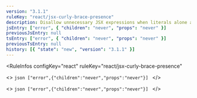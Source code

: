 ```yaml
---
version: "3.1.1"
ruleKey: "react/jsx-curly-brace-presence"
description: Disallow unnecessary JSX expressions when literals alone are sufficient or enfore JSX expressions on literals in JSX children or attributes
jsEntry: ["error", { "children": "never", "props": "never" }]
previousJsEntry: null
tsEntry: ["error", { "children": "never", "props": "never" }]
previousTsEntry: null
history: [{ "state": "new", "version": "3.1.1" }]
---
```


<RuleInfos 
  configKey="react" 
  ruleKey="react/jsx-curly-brace-presence" 
>
  <>
    ```json
    ["error",{"children":"never","props":"never"}]
    ```
  </>

  <>
    ```json
    ["error",{"children":"never","props":"never"}]
    ```
  </>
</RuleInfos>
